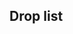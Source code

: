 ==Drop list==
{{Map/Drops
|regular = true
|no_legend = true
|filter_button = true
|nodes = B, C, G, H, J, K, M, N, P, S
|boss = S
|Agano:S/{S:1.85%}
|Akigumo:M/{S:0.59%}, N/{S:0.84%}, P/{S:0.19%}, S/{S:1.67%  A:0.73%}
|Atago:C/{S:0.43%}, G/{S:2.90%}, H/{S:3.33%}, J/{S:3.08%}, K/{S:2.97%}, M/{S:2.73%}, N/{S:3.10%}, P/{S:3.01%}, S/{S:3.78%  A:5.01%  B:1.42%}
|Ayanami:C/{S:2.00%  A:1.64%}, G/{S:1.81%  A:1.87%}, H/{S:2.15%  A:1.46%}, J/{S:2.06%  A:1.50%}, K/{S:1.99%  A:1.63%}, M/{S:1.84%  A:2.01%}, N/{S:2.19%  A:1.36%}, P/{S:2.03%  A:1.34%}, S/{B:3.34%}
|Chikuma:C/{S:2.57%}, G/{S:2.07%}, H/{S:2.03%}, J/{S:1.98%}, K/{S:1.96%}, M/{S:2.06%  A:0.12%}, N/{S:2.11%}, P/{S:2.04%}, S/{S:1.67%  A:4.93%  B:2.84%}
|Chitose:C/{S:2.86%}, G/{S:2.95%  A:1.82%}, H/{S:3.40%  A:2.19%}, J/{S:2.96%  A:2.14%}, K/{S:3.10%  A:2.01%}, M/{S:3.54%  A:2.07%}, N/{S:2.92%  A:1.84%}, P/{S:2.98%  A:2.21%}, S/{A:3.28%  B:3.85%}
|Haguro:C/{S:2.69%}, G/{S:3.83%}, H/{S:3.03%  A:0.25%}, J/{S:3.07%  A:0.25%}, K/{S:3.03%  A:0.72%}, M/{S:3.10%  A:2.24%}, N/{S:3.17%  A:2.08%}, P/{S:2.98%  A:1.26%}, S/{A:6.64%  B:7.53%}
|Hamakaze:S/{S:1.71%}
|Hatsukaze:S/{S:0.48%}
|Hiei:G/{S:0.57%}, H/{S:0.53%}, J/{S:0.73%}, K/{S:1.63%}, M/{S:2.73%}, N/{S:3.36%}, P/{S:2.19%}, S/{S:7.93%  A:8.49%}
|I-168:S/{S:1.72%}
|I-19:S/{S:1.80%}
|I-58:S/{S:1.82%}
|I-8:S/{S:1.31%}
|Jintsuu:C/{S:2.02%}, G/{S:2.12%  A:1.82%}, H/{S:2.28%  A:1.33%}, J/{S:2.00%  A:1.46%}, K/{S:1.91%  A:1.36%}, M/{S:2.28%  A:1.53%}, N/{S:1.90%  A:1.46%}, P/{S:1.96%  A:1.57%}, S/{B:4.68%}
|Kagerou:C/{S:2.00%}, G/{S:1.81%  A:1.30%}, H/{S:2.04%  A:1.42%}, J/{S:2.11%  A:1.62%}, K/{S:2.01%  A:1.36%}, M/{S:0.66%  A:1.53%  B:1.11%}, N/{S:1.86%  A:1.41%}, P/{S:1.92%  A:1.41%}, S/{B:2.68%}
|Kirishima:G/{S:0.62%}, H/{S:0.56%}, J/{S:0.95%}, K/{S:1.93%}, M/{S:3.10%}, N/{S:2.91%}, P/{S:2.58%}, S/{S:7.44%  A:8.06%  B:0.75%}
|Kumano:M/{S:0.59%}, S/{S:1.65%  A:1.76%}
|Maikaze:M/{S:0.15%}, S/{S:1.78%}
|Makigumo:M/{S:1.18%}, N/{S:1.06%}, P/{S:0.31%}, S/{S:3.34%  A:1.20%}
|Maya:C/{S:2.76%}, G/{S:3.36%}, H/{S:3.37%  A:0.37%}, J/{S:3.33%  A:0.49%}, K/{S:2.94%  A:0.83%}, M/{S:2.58%  A:2.24%}, N/{S:3.19%  A:2.13%}, P/{S:2.83%  A:1.37%}, S/{A:6.59%  B:6.44%}
|Mochizuki:C/{S:3.27%  A:3.28%}, G/{S:2.28%  A:2.39%  B:0.62%}, H/{S:2.15%  A:2.26%  B:0.87%}, J/{S:1.82%  A:2.13%  B:1.09%}, K/{S:1.11%  A:1.87%  B:1.16%}, M/{A:2.54%  B:2.22%}, N/{A:2.42%  B:2.42%}, P/{S:0.43%  A:2.21%  B:1.57%}, S/{B:5.27%}
|Mutsu:S/{S:3.57%}
|Mutsuki:C/{S:2.00%}, G/{S:2.07%  A:1.66%}, H/{S:2.16%  A:1.48%}, J/{S:2.14%  A:1.46%}, K/{S:1.98%  A:1.61%}, M/{S:1.18%  A:1.77%  B:1.67%}, N/{S:1.19%  A:1.89%  B:0.91%}, P/{S:1.75%  A:1.53%  B:0.12%}, S/{B:2.59%}
|Myoukou:C/{S:2.02%}, G/{S:2.43%}, H/{S:2.24%}, J/{S:2.07%}, K/{S:2.06%}, M/{S:2.28%  A:1.59%}, N/{S:2.14%}, P/{S:2.02%}, S/{S:3.32%  A:6.67%  B:3.43%}
|Nagara:C/{S:3.85%  A:1.64%}, G/{S:3.05%  A:1.98%}, H/{S:3.24%  A:1.95%}, J/{S:2.97%  A:2.16%}, K/{S:2.98%  A:2.31%}, M/{S:3.54%  A:2.07%}, N/{S:3.16%  A:2.81%}, P/{S:2.96%  A:2.24%}, S/{A:0.46%  B:4.10%}
|Ryuujou:C/{S:2.67%}, G/{S:3.41%  A:2.91%}, H/{S:3.13%  A:2.31%}, J/{S:3.12%  A:2.17%}, K/{S:3.17%  A:2.35%}, M/{S:3.61%  A:2.66%}, N/{S:3.36%  A:2.47%}, P/{S:2.97%  A:2.21%}, S/{S:13.01%  A:14.16%  B:4.10%}
|Shigure:C/{S:3.00%  A:3.28%}, G/{S:1.97%  A:2.23%  B:0.62%}, H/{S:1.72%  A:2.10%  B:1.06%}, J/{S:1.56%  A:2.44%  B:1.50%}, K/{S:0.79%  A:2.18%  B:2.22%}, M/{A:2.83%  B:2.50%}, N/{A:2.08%  B:0.91%}, P/{S:0.40%  A:2.00%  B:2.42%}, S/{B:4.85%}
|Shikinami:C/{S:3.05%  A:3.28%}, G/{S:2.33%  A:2.23%  B:0.93%}, H/{S:2.56%  A:2.22%  B:1.06%}, J/{S:2.25%  A:2.13%  B:0.68%}, K/{S:1.38%  A:2.19%  B:1.42%}, M/{A:2.95%  B:1.39%}, N/{A:2.38%  B:2.12%}, P/{S:0.91%  A:2.10%  B:1.09%}, S/{B:3.85%}
|Shiratsuyu:C/{S:2.19%}, G/{S:1.76%  A:1.46%}, H/{S:2.29%  A:1.43%}, J/{S:2.07%  A:1.34%}, K/{S:2.01%  A:1.44%}, M/{S:2.06%  A:1.83%  B:0.83%}, N/{S:2.16%  A:1.70%}, P/{S:2.04%  A:1.36%}, S/{B:3.93%}
|Shoukaku:S/{S:1.35%}
|Suzukaze:C/{S:2.52%  A:1.64%}, G/{S:1.66%  A:0.99%}, H/{S:1.98%  A:1.41%}, J/{S:1.98%  A:1.53%}, K/{S:2.05%  A:1.68%}, M/{S:1.33%  A:1.53%  B:0.28%}, N/{S:1.98%  A:1.46%}, P/{S:1.92%  A:1.39%}, S/{B:2.59%}
|Suzuya:M/{S:0.52%}, S/{S:1.80%  A:1.64%}
|Taigei:S/{S:2.25%}
|Takao:C/{S:0.24%}, G/{S:2.95%}, H/{S:2.76%}, J/{S:2.58%}, K/{S:3.13%}, M/{S:3.32%}, N/{S:3.07%}, P/{S:2.88%}, S/{S:4.20%  A:5.04%  B:0.42%}
|Tone:C/{S:1.20%}, G/{S:2.38%}, H/{S:1.98%}, J/{S:2.12%}, K/{S:2.06%}, M/{S:1.84%}, N/{S:1.98%}, P/{S:1.95%}, S/{S:1.50%  A:5.00%  B:3.76%}
|Uzuki:S/{S:1.70%  A:1.67%}
|Yayoi:S/{S:3.55%  A:1.74%}
|Yukikaze:S/{S:1.60%}
|Yura:C/{S:3.73%  A:6.56%}, G/{S:3.98%  A:3.48%}, H/{S:4.00%  A:2.95%}, J/{S:3.96%  A:2.63%}, K/{S:4.05%  A:2.62%}, M/{S:3.61%  A:3.37%}, N/{S:4.29%  A:3.35%}, P/{S:3.85%  A:2.93%}, S/{B:3.34%}
|Yuugumo:S/{S:1.84%}
|Zuihou:S/{S:1.69%  A:0.11%}
|Zuikaku:S/{S:1.68%}
}}